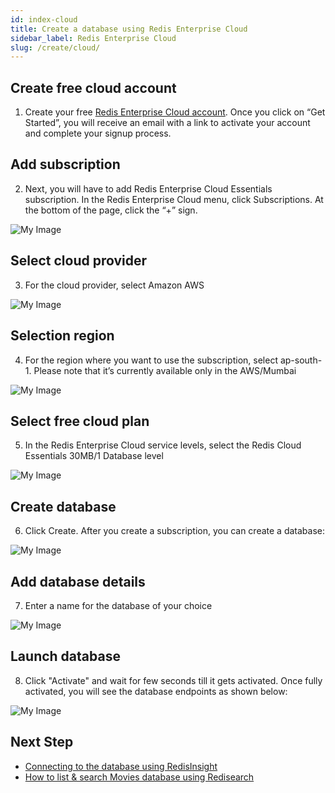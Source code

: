 ```yaml
---
id: index-cloud
title: Create a database using Redis Enterprise Cloud
sidebar_label: Redis Enterprise Cloud
slug: /create/cloud/
---
```


## Create free cloud account
1. Create your free <a href="https://redislabs.com/try-free/" target="_blank" rel="noopener">Redis Enterprise Cloud account</a>. Once you click on “Get Started”, you will receive an email with a link to activate your account and complete your signup process.

## Add subscription
2.  Next, you will have to add  Redis Enterprise Cloud Essentials subscription. In the Redis Enterprise Cloud menu, click Subscriptions. At the bottom of the page, click the “+” sign.

![My Image](images/subscription.png)

## Select cloud provider
3. For the cloud provider, select Amazon AWS

![My Image](images/aws.png)

## Selection region
4. For the region where you want to use the subscription, select ap-south-1. Please note that it’s currently available only in the AWS/Mumbai 

![My Image](images/region.png)

## Select free cloud plan
5. In the Redis Enterprise Cloud service levels, select the Redis Cloud Essentials 30MB/1 Database level

![My Image](images/plan.png)

## Create database
6. Click Create. After you create a subscription, you can create a database:

![My Image](images/createdatabase.png)

## Add database details
7.  Enter a name for the database of your choice

![My Image](images/choosemodule.png)

## Launch database
8. Click "Activate" and wait for few seconds till it gets activated. Once fully activated, you will see the database endpoints as shown below:

![My Image](images/activate.png)


## Next Step

- [Connecting to the database using RedisInsight](/explore/redisinsight/)
- [How to list & search Movies database using Redisearch](/howtos/moviesdatabase/getting-started/)

